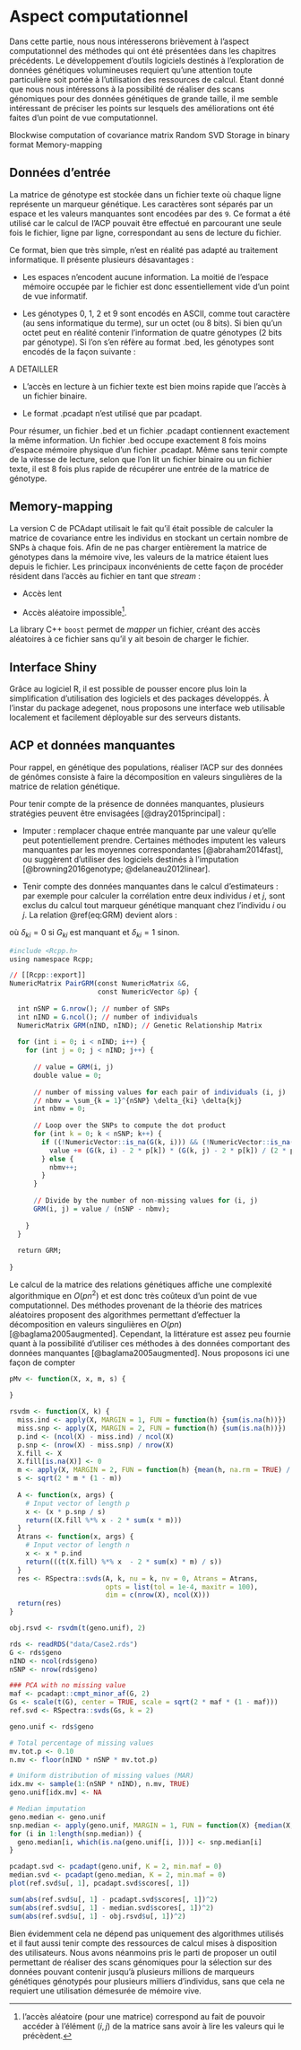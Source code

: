 # Aspect computationnel 

Dans cette partie, nous nous intéresserons brièvement à l'aspect computationnel des méthodes qui ont été présentées dans les chapitres précédents. Le développement d'outils logiciels destinés à l'exploration de données génétiques volumineuses requiert qu'une attention toute particulière soit portée à l'utilisation des ressources de calcul. Étant donné que nous nous intéressons à la possibilité de réaliser des scans génomiques pour des données génétiques de grande taille, il me semble intéressant de préciser les points sur lesquels des améliorations ont été faites d'un point de vue computationnel. 


Blockwise computation of covariance matrix
Random SVD
Storage in binary format
Memory-mapping



## Données d'entrée

La matrice de génotype est stockée dans un fichier texte où chaque ligne représente un marqueur génétique. Les caractères sont séparés par un espace et les valeurs manquantes sont encodées par des `9`. Ce format a été utilisé car le calcul de l'ACP pouvait être effectué en parcourant une seule fois le fichier, ligne par ligne, correspondant au sens de lecture du fichier.

Ce format, bien que très simple, n'est en réalité pas adapté au traitement informatique. Il présente plusieurs désavantages :

- Les espaces n'encodent aucune information. La moitié de l'espace mémoire occupée par le fichier est donc essentiellement vide d'un point de vue informatif.

- Les génotypes 0, 1, 2 et 9 sont encodés en ASCII, comme tout caractère (au sens informatique du terme), sur un octet (ou 8 bits). Si bien qu'un octet peut en réalité contenir l'information de quatre génotypes (2 bits par génotype). Si l'on s'en réfère au format .bed, les génotypes sont encodés de la façon suivante :

A DETAILLER

- L'accès en lecture à un fichier texte est bien moins rapide que l'accès à un fichier binaire.

- Le format .pcadapt n'est utilisé que par pcadapt.

Pour résumer, un fichier .bed et un fichier .pcadapt contiennent exactement la même information. Un fichier .bed occupe exactement 8 fois moins d'espace mémoire physique d'un fichier .pcadapt. Même sans tenir compte de la vitesse de lecture, selon que l'on lit un fichier binaire ou un fichier texte, il est 8 fois plus rapide de récupérer une entrée de la matrice de génotype.

## Memory-mapping

La version C de PCAdapt utilisait le fait qu'il était possible de calculer la matrice de covariance entre les individus en stockant un certain nombre de SNPs à chaque fois. Afin de ne pas charger entièrement la matrice de génotypes dans la mémoire vive, les valeurs de la matrice étaient lues depuis le fichier. Les principaux inconvénients de cette façon de procéder résident dans l'accès au fichier en tant que *stream* :

- Accès lent

- Accès aléatoire impossible^[l'accès aléatoire (pour une matrice) correspond au fait de pouvoir accéder à l'élément $(i, j)$ de la matrice sans avoir à lire les valeurs qui le précèdent.].

La library C++ `boost` permet de *mapper* un fichier, créant des accès aléatoires à ce fichier sans qu'il y ait besoin de charger le fichier.

## Interface Shiny

Grâce au logiciel R, il est possible de pousser encore plus loin la simplification d'utilisation des logiciels et des packages développés. À l'instar du package adegenet, nous proposons une interface web utilisable localement et facilement déployable sur des serveurs distants.

## ACP et données manquantes

Pour rappel, en génétique des populations, réaliser l'ACP sur des données de génômes consiste à faire la décomposition en valeurs singulières de la matrice de relation génétique. 

\begin{equation} 
  GRM_{ij} = \frac{1}{p} \sum_{k = 1}^p \frac{(G_{ki} - 2p_k) \times (G_{kj} - 2p_k)}{2p_i(1-p_i)}
  (\#eq:GRM)
\end{equation}


Pour tenir compte de la présence de données manquantes, plusieurs stratégies peuvent être envisagées [@dray2015principal] :

- Imputer : remplacer chaque entrée manquante par une valeur qu'elle peut potentiellement prendre. Certaines méthodes imputent les valeurs manquantes par les moyennes correspondantes [@abraham2014fast], ou suggèrent d'utiliser des logiciels destinés à l'imputation [@browning2016genotype; @delaneau2012linear].

- Tenir compte des données manquantes dans le calcul d'estimateurs : par exemple pour calculer la corrélation entre deux individus $i$ et $j$, sont exclus du calcul tout marqueur génétique manquant chez l'individu $i$ ou $j$. La relation \@ref(eq:GRM) devient alors :

\begin{equation} 
  GRM_{ij} = \frac{1}{\sum_{k=1}^p \delta_{ki}\delta_{kj}} \sum_{k = 1}^p \frac{(G_{ki} - 2p_k) \times (G_{kj} - 2p_k)}{2p_k(1-p_k)} \delta_{ki} \delta_{kj}
  (\#eq:GRM-missing)
\end{equation}

où $\delta_{ki} = 0$ si $G_{ki}$ est manquant et $\delta_{ki} = 1$ sinon.

```r
#include <Rcpp.h>
using namespace Rcpp;

// [[Rcpp::export]]
NumericMatrix PairGRM(const NumericMatrix &G, 
                      const NumericVector &p) {
  
  int nSNP = G.nrow(); // number of SNPs
  int nIND = G.ncol(); // number of individuals
  NumericMatrix GRM(nIND, nIND); // Genetic Relationship Matrix
  
  for (int i = 0; i < nIND; i++) {
    for (int j = 0; j < nIND; j++) {
      
      // value = GRM(i, j)
      double value = 0; 
      
      // number of missing values for each pair of individuals (i, j)
      // nbmv = \sum_{k = 1}^{nSNP} \delta_{ki} \delta{kj}
      int nbmv = 0; 
      
      // Loop over the SNPs to compute the dot product
      for (int k = 0; k < nSNP; k++) {
        if ((!NumericVector::is_na(G(k, i))) && (!NumericVector::is_na(G(k, j)))) {
          value += (G(k, i) - 2 * p[k]) * (G(k, j) - 2 * p[k]) / (2 * p[k] * (1 - p[k]));
        } else {
          nbmv++;
        }
      }
      
      // Divide by the number of non-missing values for (i, j)
      GRM(i, j) = value / (nSNP - nbmv);
      
    }
  }
  
  return GRM;
  
}

```

Le calcul de la matrice des relations génétiques affiche une complexité algorithmique en $O(pn^2)$ et est donc très coûteux d'un point de vue computationnel. Des méthodes provenant de la théorie des matrices aléatoires proposent des algorithmes permettant d'effectuer la décomposition en valeurs singulières en $O(pn)$ [@baglama2005augmented]. Cependant, la littérature est assez peu fournie quant à la possibilité d'utiliser ces méthodes à des données comportant des données manquantes [@baglama2005augmented]. Nous proposons ici une façon de compter 

```r
pMv <- function(X, x, m, s) {
  
}

rsvdm <- function(X, k) {
  miss.ind <- apply(X, MARGIN = 1, FUN = function(h) {sum(is.na(h))})
  miss.snp <- apply(X, MARGIN = 2, FUN = function(h) {sum(is.na(h))})
  p.ind <- (ncol(X) - miss.ind) / ncol(X)
  p.snp <- (nrow(X) - miss.snp) / nrow(X)
  X.fill <- X
  X.fill[is.na(X)] <- 0
  m <- apply(X, MARGIN = 2, FUN = function(h) {mean(h, na.rm = TRUE) / 2})
  s <- sqrt(2 * m * (1 - m))
  
  A <- function(x, args) {
    # Input vector of length p
    x <- (x * p.snp / s)
    return((X.fill %*% x - 2 * sum(x * m)))
  }
  Atrans <- function(x, args) {
    # Input vector of length n
    x <- x * p.ind
    return(((t(X.fill) %*% x  - 2 * sum(x) * m) / s))
  }
  res <- RSpectra::svds(A, k, nu = k, nv = 0, Atrans = Atrans,
                        opts = list(tol = 1e-4, maxitr = 100),
                        dim = c(nrow(X), ncol(X)))
  return(res)
}

obj.rsvd <- rsvdm(t(geno.unif), 2)

rds <- readRDS("data/Case2.rds")
G <- rds$geno
nIND <- ncol(rds$geno)
nSNP <- nrow(rds$geno)

### PCA with no missing value
maf <- pcadapt::cmpt_minor_af(G, 2)
Gs <- scale(t(G), center = TRUE, scale = sqrt(2 * maf * (1 - maf)))
ref.svd <- RSpectra::svds(Gs, k = 2)

geno.unif <- rds$geno

# Total percentage of missing values 
mv.tot.p <- 0.10  
n.mv <- floor(nIND * nSNP * mv.tot.p)

# Uniform distribution of missing values (MAR)
idx.mv <- sample(1:(nSNP * nIND), n.mv, TRUE)
geno.unif[idx.mv] <- NA

# Median imputation
geno.median <- geno.unif
snp.median <- apply(geno.unif, MARGIN = 1, FUN = function(X) {median(X, na.rm = TRUE)})
for (i in 1:length(snp.median)) {
  geno.median[i, which(is.na(geno.unif[i, ]))] <- snp.median[i]  
}

pcadapt.svd <- pcadapt(geno.unif, K = 2, min.maf = 0)
median.svd <- pcadapt(geno.median, K = 2, min.maf = 0)
plot(ref.svd$u[, 1], pcadapt.svd$scores[, 1])

sum(abs(ref.svd$u[, 1] - pcadapt.svd$scores[, 1])^2)
sum(abs(ref.svd$u[, 1] - median.svd$scores[, 1])^2)
sum(abs(ref.svd$u[, 1] - obj.rsvd$u[, 1])^2)

```


Bien évidemment cela ne dépend pas uniquement des algorithmes utilisés et il faut aussi tenir compte des ressources de calcul mises à disposition des utilisateurs. Nous avons néanmoins pris le parti de proposer un outil permettant de réaliser des scans génomiques pour la sélection sur des données pouvant contenir jusqu'à plusieurs millions de marqueurs génétiques génotypés pour plusieurs milliers d'individus, sans que cela ne requiert une utilisation démesurée de mémoire vive.


